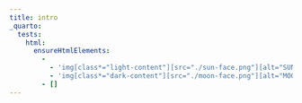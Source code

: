 ```yaml
---
title: intro
_quarto:
  tests:
    html:
      ensureHtmlElements:
        -
          - 'img[class*="light-content"][src="./sun-face.png"][alt="SUN FACE"]'
          - 'img[class*="dark-content"][src="./moon-face.png"][alt="MOON FACE"]'
        - []
---
```

